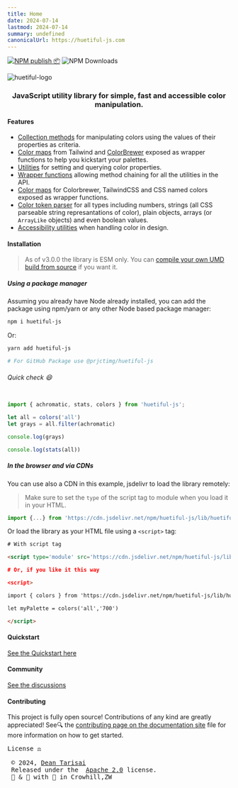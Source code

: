 ```yaml
---
title: Home
date: 2024-07-14
lastmod: 2024-07-14
summary: undefined
canonicalUrl: https://huetiful-js.com
---
```



[![NPM publish 📦](https://github.com/xml-wizard/huetiful/actions/workflows/release-please.yml/badge.svg)](https://github.com/xml-wizard/huetiful/actions/workflows/release-please.yml)
![NPM Downloads](https://img.shields.io/npm/dt/huetiful-js?style=flat-square&logo=npm&link=https%3A%2F%2Fnpmjs.com%2Fpackage%2Fhuetiful-js)

![huetiful-logo](_media/logo.svg)

<h3 align='center'>JavaScript utility library for simple, fast and accessible color manipulation.</h3>

#### Features 

- [Collection methods](https://huetiful-js.com/api/collection) for manipulating colors using the values of their properties as criteria.
- [Color maps](https://huetiful-js.com/api/palettes) from Tailwind and [ColorBrewer](colorbrewer2.org) exposed as wrapper functions to help you kickstart your palettes.
- [Utilities](https://huetiful-js.com/api/utilities) for setting and querying color properties.
- [Wrapper functions](https://huetiful-js.com/api/wrappers) allowing method chaining for all the utilities in the API.
- [Color maps](https://huetiful-js.com/api/colors) for Colorbrewer, TailwindCSS and CSS named colors exposed as wrapper functions.
- [Color token parser](https://huetiful-js.com/api/converterters) for all types including numbers, strings (all CSS parseable string represantations of color), plain objects, arrays (or `ArrayLike` objects) and even boolean values.
- [Accessibility utilities]() when handling color in design.

#### Installation

> As of v3.0.0 the library is ESM only. You can [compile your own UMD build from source](https://github.com/prjctimg/huetiful) if you want it.

##### Using a package manager

Assuming you already have Node already installed, you can add the package using npm/yarn or any other Node based package manager:

```bash
npm i huetiful-js
```

Or:

```bash
yarn add huetiful-js

# For GitHub Package use @prjctimg/huetiful-js
```

###### Quick check :smile:

```js

import { achromatic, stats, colors } from 'huetiful-js';

let all = colors('all')
let grays = all.filter(achromatic)

console.log(grays)

console.log(stats(all))

```

##### In the browser and via CDNs

You can use also a CDN in this example, jsdelivr to load the library remotely:

> Make sure to set the `type` of the script tag to module when you load it in your HTML.

```js
import {...} from 'https://cdn.jsdelivr.net/npm/huetiful-js/lib/huetiful.js'

```

Or load the library as your HTML file using a `<script>` tag:

```html
# With script tag

<script type='module' src='https://cdn.jsdelivr.net/npm/huetiful-js/lib/huetiful.min.js'></script

# Or, if you like it this way

<script>

import { colors } from 'https://cdn.jsdelivr.net/npm/huetiful-js/lib/huetiful.min.js'

let myPalette = colors('all','700')

</script>

```

#### Quickstart

[See the Quickstart here](https://huetiful-js.com/quickstart)

#### Community

[See the discussions](https://github.com/xml-wizard/huetiful/discussions)

#### Contributing

This project is fully open source! Contributions of any kind are greatly appreciated! See🔍 the [contributing page on the documentation site](_media/CONTRIBUTING.md) file for more information on how to get started.

 <pre>
License ⚖️

 © 2024, <a href="https://deantarisai.me">Dean Tarisai</a>
 Released under the  <a href="http://www.apache.org/licenses/LICENSE-2.0">Apache 2.0</a> license.</h5>
 🧪 & 🔬 with 🥃 in Crowhill,ZW</pre>

